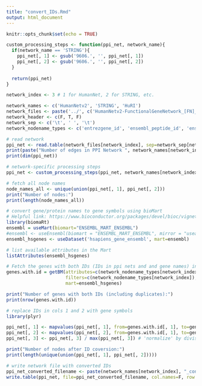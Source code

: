```yaml
---
title: "convert_IDs.Rmd"
output: html_document
---
```


```r
knitr::opts_chunk$set(echo = TRUE)
```

```r
custom_processing_steps <- function(ppi_net, network_name){
  if(network_name == 'STRING'){
    ppi_net[, 1] <- gsub('9606.', '', ppi_net[, 1])
    ppi_net[, 2] <- gsub('9606.', '', ppi_net[, 2])
  }
  
  return(ppi_net)
}
```

```r
network_index <- 3 # 1 for HumanNet, 2 for STRING, etc.

network_names <- c('HumanNetv2', 'STRING', 'HuRI')
network_files <- paste('../', c('HumanNetv2-FunctionalGeneNetwork_[FN]_top_10perc_edges.tsv', 'STRING_9606.protein.links.notextmining.nodatabase.edgescore.800upwards.v11.0.txt', 'HuRI.tsv'), sep='')
network_header <- c(F, T, F)
network_sep <- c('\t', ' ', '\t')
network_nodename_types <- c('entrezgene_id', 'ensembl_peptide_id', 'ensembl_gene_id')

# read network
ppi_net <- read.table(network_files[network_index], sep=network_sep[network_index], header=network_header[network_index], )
print(paste("Number of edges in PPI Network ", network_names[network_index], ": ", sep=""))
print(dim(ppi_net))

# network-specific processing steps 
ppi_net <- custom_processing_steps(ppi_net, network_names[network_index])

# fetch all node names
node_names_all <- unique(union(ppi_net[, 1], ppi_net[, 2]))
print("Number of nodes:")
print(length(node_names_all))
```

```r
# convert gene/protein names to gene symbols using bioMart
# Helpful link: https://www.bioconductor.org/packages/devel/bioc/vignettes/biomaRt/inst/doc/biomaRt.html#selecting-a-biomart-database-and-dataset
library(biomaRt)
ensembl = useMart(biomart="ENSEMBL_MART_ENSEMBL")
#ensembl <- useEnsembl(biomart = "ENSEMBL_MART_ENSEMBL", mirror = "useast")
ensembl_hsgenes <- useDataset('hsapiens_gene_ensembl', mart=ensembl)

# list available attributes in the Mart
listAttributes(ensembl_hsgenes)

# Fetch the genes with both IDs (IDs in ppi nets and and gene names) in R
genes.with.id = getBM(attributes=c(network_nodename_types[network_index], "external_gene_name"), 
                      filters=c(network_nodename_types[network_index]), values=c(node_names_all), 
                      mart=ensembl_hsgenes)

print("Number of genes with both IDs (including duplicates):")
print(nrow(genes.with.id))
```

```r
# replace IDs in cols 1 and 2 with gene symbols 
library(plyr)

ppi_net[, 1] <- mapvalues(ppi_net[, 1], from=genes.with.id[, 1], to=genes.with.id[, 2])
ppi_net[, 2] <- mapvalues(ppi_net[, 2], from=genes.with.id[, 1], to=genes.with.id[, 2])
ppi_net[, 3] <- ppi_net[, 3] / max(ppi_net[, 3]) # 'normalize' by division by max

print("Number of nodes after ID coversion:")
print(length(unique(union(ppi_net[, 1], ppi_net[, 2]))))
```

```r
# write network file with converted IDs
ppi_net_converted_filename <- paste(network_names[network_index], "_converted.txt", sep="")
write.table(ppi_net, file=ppi_net_converted_filename, col.names=F, row.names=F, quote=F)
```
